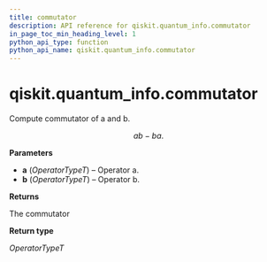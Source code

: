 ```yaml
---
title: commutator
description: API reference for qiskit.quantum_info.commutator
in_page_toc_min_heading_level: 1
python_api_type: function
python_api_name: qiskit.quantum_info.commutator
---
```


<span id="qiskit-quantum-info-commutator" />

# qiskit.quantum\_info.commutator

<Function id="qiskit.quantum_info.commutator" github="https://github.com/qiskit/qiskit/tree/stable/0.24/qiskit/quantum_info/operators/utils/commutator.py" signature="commutator(a, b)">
  Compute commutator of a and b.

  $$
  ab - ba.
  $$

  **Parameters**

  *   **a** (*OperatorTypeT*) – Operator a.
  *   **b** (*OperatorTypeT*) – Operator b.

  **Returns**

  The commutator

  **Return type**

  *OperatorTypeT*
</Function>

